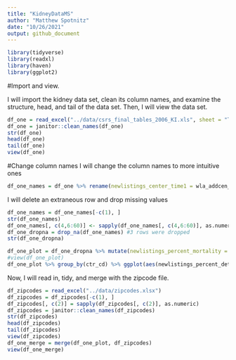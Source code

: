 ```yaml
---
title: "KidneyDataMS"
author: "Matthew Spotnitz"
date: "10/26/2021"
output: github_document
---
```


```r
library(tidyverse)
library(readxl)
library(haven)
library(ggplot2)
```

#Import and view.

I will import the kidney data set, clean its column names, and examine the structure, head, and tail of the data set. Then, I will view the data set.
```r
df_one = read_excel("../data/csrs_final_tables_2006_KI.xls", sheet = "Table B1")
df_one = janitor::clean_names(df_one)
str(df_one)
head(df_one)
tail(df_one)
view(df_one)
```

#Change column names
I will change the column names to more intuitive ones
```r
df_one_names = df_one %>% rename(newlistings_center_time1 = wla_addcen_nc1, newlistings_center_time2 = wla_addcen_nc2, newlistings_center_all = wla_addcen_pcz,newlistings_regional = wla_addcen_prz, newlistings_usa = wla_addcen_puz)  %>% rename( endlistings_center_time1 = wla_end_nc1, endlistings_center_time2 = wla_end_nc2, endlistings_center_all = wla_end_pcz, endlistings_regional = wla_end_prz, endlistings_usa = wla_end_puz) %>% rename(deteriorated_center_time1 = wla_remdet_nc1, deteriorated_center_time2 = wla_remdet_nc2, deteriorated_center_all = wla_remdet_pcz, deteriorated_regional = wla_remdet_prz, deteriorated_usa = wla_remdet_puz) %>% rename( died_center_time1 = wla_remdied_nc1, died_center_time2 = wla_remdied_nc2, died_center_all = wla_remdied_pcz, died_regional = wla_remdied_prz, died_usa = wla_remdied_puz) %>% rename(other_center_time1 = wla_remoth_nc1, other_center_time2 = wla_remoth_nc2, other_center_all = wla_remoth_pcz, other_regional = wla_remoth_prz, other_usa = wla_remoth_puz) %>% rename( recovered_center_time1 = wla_remrec_nc1, recovered_center_time2 = wla_remrec_nc2, recovered_center_all = wla_remrec_pcz, recovered_regional = wla_remrec_prz, recovered_usa = wla_remrec_puz) %>% rename(transfer_center_time1 = wla_remtfer_nc1, transfer_center_time2 = wla_remtfer_nc2, transfer_center_all = wla_remtfer_pcz, transfer_regional = wla_remtfer_prz, transfer_usa = wla_remtfer_puz) %>% rename(deceased_donor_center_time1 = wla_remtxc_nc1, deceased_donor_center_time2 = wla_remtxc_nc2, deceased_donor_center_all = wla_remtxc_pcz, deceased_donor_regional = wla_remtxc_prz, deceased_donor_usa = wla_remtxc_puz) %>% rename(living_donor_center_time1 = wla_remtxl_nc1, living_donor_center_time2 = wla_remtxl_nc2, living_donor_center_all = wla_remtxl_pcz, living_donor_regional = wla_remtxl_prz, living_donor_usa = wla_remtxl_puz) %>% rename(transplant_other_center_time1 = wla_remtxoc_nc1, transplant_other_center_time2 = wla_remtxoc_nc2, transplant_other_center_all = wla_remtxoc_pcz, transplant_other_regional = wla_remtxoc_prz, transplant_other_center_usa = wla_remtxoc_puz) %>% rename(start_waitlist_center_time1 = wla_st_nc1, start_waitlist_center_time2 = wla_st_nc2, start_waitlist_center_all = wla_st_pcz, start_waitlist_regional = wla_st_prz, start_waitlist_usa = wla_st_puz) %>% view() 
```
I will delete an extraneous row and drop missing values
```r
df_one_names = df_one_names[-c(1), ]
str(df_one_names)
df_one_names[, c(4,6:60)] <- sapply(df_one_names[, c(4,6:60)], as.numeric)
df_one_dropna = drop_na(df_one_names) #3 rows were dropped
str(df_one_dropna)
```

```r
df_one_plot = df_one_dropna %>% mutate(newlistings_percent_mortality = 100*died_center_all/newlistings_center_all, newlistings_percent_deteriorated = 100*deteriorated_center_all/newlistings_center_all, newlistings_percent_transfer = 100* transfer_center_all/newlistings_center_all, newlistings_percent_living_donor = 100* living_donor_center_all/newlistings_center_all, newlistings_percent_deceased_donor = 100*deceased_donor_center_all/newlistings_center_all, newlistings_percent_recovered = 100* recovered_center_all/newlistings_center_all)
#view(df_one_plot)
df_one_plot %>% group_by(ctr_cd) %>% ggplot(aes(newlistings_percent_deteriorated)) + geom_histogram()
```
Now, I will read in, tidy, and merge with the zipcode file.
```r
df_zipcodes = read_excel("../data/zipcodes.xlsx")
df_zipcodes = df_zipcodes[-c(1), ]
df_zipcodes[, c(2)] = sapply(df_zipcodes[, c(2)], as.numeric)
df_zipcodes = janitor::clean_names(df_zipcodes)
str(df_zipcodes)
head(df_zipcodes)
tail(df_zipcodes)
view(df_zipcodes)
df_one_merge = merge(df_one_plot, df_zipcodes)
view(df_one_merge)
```
